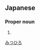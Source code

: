 ==Japanese==
{{ja-kanjitab|光|弘}}

===Proper noun===
{{ja-pos|proper|みつひろ}}

# {{given name|male|lang=ja}}

[[Category:Japanese male given names|みつひろ]]